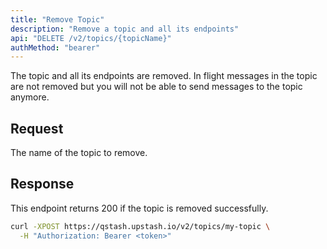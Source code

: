 ```yaml
---
title: "Remove Topic"
description: "Remove a topic and all its endpoints"
api: "DELETE /v2/topics/{topicName}"
authMethod: "bearer"
---
```


The topic and all its endpoints are removed. In flight messages in the topic are not removed but you will not be able to send messages to the topic anymore.

## Request

<ParamField path="topicName" type="string" required>
  The name of the topic to remove.
</ParamField>

## Response

This endpoint returns 200 if the topic is removed successfully.

<RequestExample>

```sh
curl -XPOST https://qstash.upstash.io/v2/topics/my-topic \
  -H "Authorization: Bearer <token>"
```

</RequestExample>
